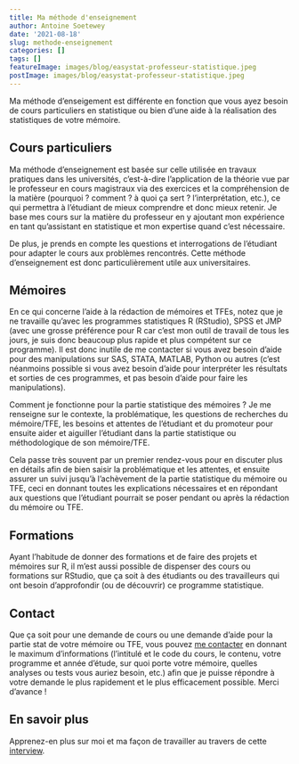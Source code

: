 ```yaml
---
title: Ma méthode d'enseignement
author: Antoine Soetewey
date: '2021-08-18'
slug: methode-enseignement
categories: []
tags: []
featureImage: images/blog/easystat-professeur-statistique.jpeg
postImage: images/blog/easystat-professeur-statistique.jpeg
---
```


Ma méthode d'enseigement est différente en fonction que vous ayez besoin de cours particuliers en statistique ou bien d'une aide à la réalisation des statistiques de votre mémoire.

## Cours particuliers

Ma méthode d'enseignement est basée sur celle utilisée en travaux pratiques dans les universités, c'est-à-dire l'application de la théorie vue par le professeur en cours magistraux via des exercices et la compréhension de la matière (pourquoi ? comment ? à quoi ça sert ? l'interprétation, etc.), ce qui permettra à l'étudiant de mieux comprendre et donc mieux retenir. Je base mes cours sur la matière du professeur en y ajoutant mon expérience en tant qu'assistant en statistique et mon expertise quand c'est nécessaire.

De plus, je prends en compte les questions et interrogations de l'étudiant pour adapter le cours aux problèmes rencontrés. Cette méthode d'enseignement est donc particulièrement utile aux universitaires.

## Mémoires

En ce qui concerne l'aide à la rédaction de mémoires et TFEs, notez que je ne travaille qu'avec les programmes statistiques R (RStudio), SPSS et JMP (avec une grosse préférence pour R car c'est mon outil de travail de tous les jours, je suis donc beaucoup plus rapide et plus compétent sur ce programme). Il est donc inutile de me contacter si vous avez besoin d'aide pour des manipulations sur SAS, STATA, MATLAB, Python ou autres (c'est néanmoins possible si vous avez besoin d'aide pour interpréter les résultats et sorties de ces programmes, et pas besoin d'aide pour faire les manipulations).

Comment je fonctionne pour la partie statistique des mémoires ? Je me renseigne sur le contexte, la problématique, les questions de recherches du mémoire/TFE, les besoins et attentes de l'étudiant et du promoteur pour ensuite aider et aiguiller l'étudiant dans la partie statistique ou méthodologique de son mémoire/TFE.

Cela passe très souvent par un premier rendez-vous pour en discuter plus en détails afin de bien saisir la problématique et les attentes, et ensuite assurer un suivi jusqu'à l'achèvement de la partie statistique du mémoire ou TFE, ceci en donnant toutes les explications nécessaires et en répondant aux questions que l'étudiant pourrait se poser pendant ou après la rédaction du mémoire ou TFE.

## Formations

Ayant l’habitude de donner des formations et de faire des projets et mémoires sur R, il m’est aussi possible de dispenser des cours  ou formations sur RStudio, que ça soit à des étudiants ou des travailleurs qui ont besoin d’approfondir (ou de découvrir) ce programme statistique.

## Contact

Que ça soit pour une demande de cours ou une demande d’aide pour la partie stat de votre mémoire ou TFE, vous pouvez [me contacter](/contact/) en donnant le maximum d’informations (l’intitulé et le code du cours, le contenu, votre programme et année d’étude, sur quoi porte votre mémoire, quelles analyses ou tests vous auriez besoin, etc.) afin que je puisse répondre à votre demande le plus rapidement et le plus efficacement possible. Merci d’avance !

## En savoir plus

Apprenez-en plus sur moi et ma façon de travailler au travers de cette [interview](/blog/a-propos/).